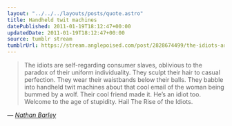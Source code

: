 ```yaml
---
layout: "../../../layouts/posts/quote.astro"
title: Handheld twit machines
datePublished: 2011-01-19T18:12:47+00:00
updatedDate: 2011-01-19T18:12:47+00:00
source: tumblr stream
tumblrUrl: https://stream.anglepoised.com/post/2828674499/the-idiots-are-self-regarding-consumer-slaves
---
```


> The idiots are self-regarding consumer slaves, oblivious to the paradox of their uniform individuality. They sculpt their hair to casual perfection. They wear their waistbands below their balls. They babble into handheld twit machines about that cool email of the woman being bummed by a wolf. Their cool friend made it. He’s an idiot too. Welcome to the age of stupidity. Hail The Rise of the Idiots.

— <cite>[_Nathan Barley_](https://tvtropes.org/pmwiki/pmwiki.php/Series/NathanBarley)</cite>
